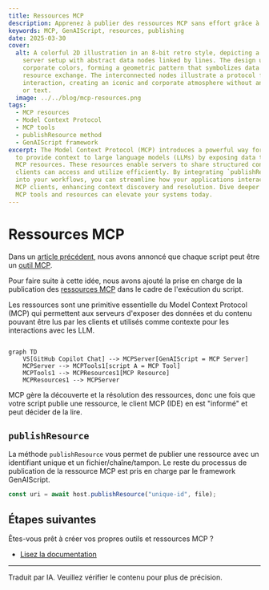 ```yaml
---
title: Ressources MCP
description: Apprenez à publier des ressources MCP sans effort grâce à GenAIScript.
keywords: MCP, GenAIScript, resources, publishing
date: 2025-03-30
cover:
  alt: A colorful 2D illustration in an 8-bit retro style, depicting a stylized
    server setup with abstract data nodes linked by lines. The design uses five
    corporate colors, forming a geometric pattern that symbolizes data and
    resource exchange. The interconnected nodes illustrate a protocol for
    interaction, creating an iconic and corporate atmosphere without any people
    or text.
  image: ../../blog/mcp-resources.png
tags:
  - MCP resources
  - Model Context Protocol
  - MCP tools
  - publishResource method
  - GenAIScript framework
excerpt: The Model Context Protocol (MCP) introduces a powerful way for scripts
  to provide context to large language models (LLMs) by exposing data through
  MCP resources. These resources enable servers to share structured content that
  clients can access and utilize efficiently. By integrating `publishResource`
  into your workflows, you can streamline how your applications interact with
  MCP clients, enhancing context discovery and resolution. Dive deeper into how
  MCP tools and resources can elevate your systems today.
---
```



<BlogNarration />

# Ressources MCP

Dans un [article précédent](../../blog/scripts-as-mcp-tools/),
nous avons annoncé que chaque script peut être un [outil MCP](https://modelcontextprotocol.io/docs/concepts/tools).

Pour faire suite à cette idée, nous avons ajouté la prise en charge de la publication des [ressources MCP](https://modelcontextprotocol.io/docs/concepts/resources)
dans le cadre de l'exécution du script.

Les ressources sont une primitive essentielle du Model Context Protocol (MCP)
qui permettent aux serveurs d'exposer des données et du contenu pouvant être lus par les clients et utilisés comme contexte pour les interactions avec les LLM.

```mermaid

graph TD
    VS[GitHub Copilot Chat] --> MCPServer[GenAIScript = MCP Server]
    MCPServer --> MCPTools1[script A = MCP Tool]
    MCPTools1 --> MCPResources1[MCP Resource]
    MCPResources1 --> MCPServer
```

MCP gère la découverte et la résolution des ressources, donc une fois que votre script publie une ressource,
le client MCP (IDE) en est "informé" et peut décider de la lire.

## `publishResource`

La méthode `publishResource` vous permet de publier une ressource avec un identifiant unique et un fichier/chaîne/tampon.
Le reste du processus de publication de la ressource MCP est pris en charge par le framework GenAIScript.

```js
const uri = await host.publishResource("unique-id", file);
```

## Étapes suivantes

Êtes-vous prêt à créer vos propres outils et ressources MCP ?

- [Lisez la documentation](../../reference/scripts/mcp-server#resources/)

<hr />

Traduit par IA. Veuillez vérifier le contenu pour plus de précision.
